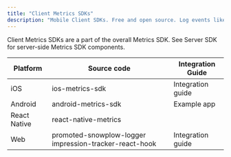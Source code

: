 ```yaml
---
title: "Client Metrics SDKs"
description: "Mobile Client SDKs. Free and open source. Log events like clicks, IAB impressions, dwell-time, and attributed conversions. Events are standardized and cross-platform. Some events like impression are actually a stream of visibility events that depend on the device and app. While the Client Metrics SDK may do some event processing, the Client Metrics SDKs assume that complex processing happens on the server."
---
```


Client Metrics SDKs are a part of the overall Metrics SDK. See Server SDK for server-side Metrics SDK components.

| Platform     | Source code                                            | Integration Guide |
|--------------|--------------------------------------------------------|-------------------|
| iOS          | ios-metrics-sdk                                        | Integration guide |
| Android      | android-metrics-sdk                                    | Example app       |
| React Native | react-native-metrics                                   |                   |
| Web          | promoted-snowplow-logger impression-tracker-react-hook | Integration guide |